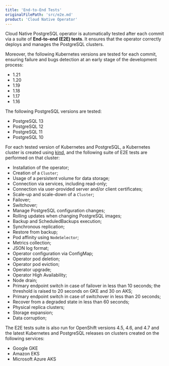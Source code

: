 ```yaml
---
title: 'End-to-End Tests'
originalFilePath: 'src/e2e.md'
product: 'Cloud Native Operator'
---
```


Cloud Native PostgreSQL operator is automatically tested after each
commit via a suite of **End-to-end (E2E) tests**. It ensures that
the operator correctly deploys and manages the PostgreSQL clusters.

Moreover, the following Kubernetes versions are tested for each commit,
ensuring failure and bugs detection at an early stage of the development
process:

* 1.21
* 1.20
* 1.19
* 1.18
* 1.17
* 1.16

The following PostgreSQL versions are tested:

* PostgreSQL 13
* PostgreSQL 12
* PostgreSQL 11
* PostgreSQL 10

For each tested version of Kubernetes and PostgreSQL, a Kubernetes
cluster is created using [kind](https://kind.sigs.k8s.io/),
and the following suite of E2E tests are performed on that cluster:

* Installation of the operator;
* Creation of a `Cluster`;
* Usage of a persistent volume for data storage;
* Connection via services, including read-only;
* Connection via user-provided server and/or client certificates;
* Scale-up and scale-down of a `Cluster`;
* Failover;
* Switchover;
* Manage PostgreSQL configuration changes;
* Rolling updates when changing PostgreSQL images;
* Backup and ScheduledBackups execution;
* Synchronous replication;
* Restore from backup;
* Pod affinity using `NodeSelector`;
* Metrics collection;
* JSON log format;
* Operator configuration via ConfigMap;
* Operator pod deletion;
* Operator pod eviction;
* Operator upgrade;
* Operator High Availability;
* Node drain;
* Primary endpoint switch in case of failover in less than 10 seconds;
  the threshold is raised to 20 seconds on GKE and 30 on AKS;
* Primary endpoint switch in case of switchover in less than 20 seconds;
* Recover from a degraded state in less than 60 seconds;
* Physical replica clusters;
* Storage expansion;
* Data corruption;

The E2E tests suite is also run for OpenShift versions 4.5, 4.6, and 4.7
and the latest Kubernetes and PostgreSQL releases on clusters created on the
following services:

* Google GKE
* Amazon EKS
* Microsoft Azure AKS
